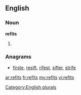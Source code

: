 ==English==

===Noun===
'''refits'''

# {{plural of|[[refit]]}}

===Anagrams===
* [[firste#English|firste]], [[resift#English|resift]], [[rifest#English|rifest]], [[sifter#English|sifter]], [[strife#English|strife]]

[[Category:English plurals]]

[[ar:refits]]
[[fr:refits]]
[[my:refits]]
[[vi:refits]]